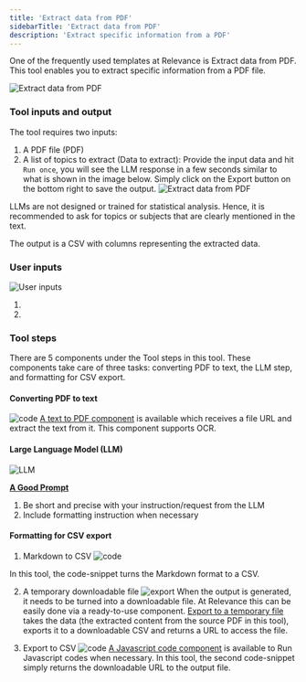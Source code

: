 ```yaml
---
title: 'Extract data from PDF'
sidebarTitle: 'Extract data from PDF'
description: 'Extract specific information from a PDF'
---
```

One of the frequently used templates at Relevance is Extract data from PDF.
This tool enables you to extract specific information from a PDF file.

![Extract data from PDF](/images/templates/extract-data-from-pdf/extract-data-from-pdf-form.png)

<Snippet file="how-to-use-a-tool.mdx" />

### Tool inputs and output
The tool requires two inputs: 
1. A PDF file (PDF)
2. A list of topics to extract (Data to extract):
Provide the input data and hit `Run once`, you will see the LLM response in a few seconds
similar to what is shown in the image below. Simply click on the Export button on the bottom
right to save the output.
![Extract data from PDF](/images/templates/extract-data-from-pdf/extract-data-from-pdf-answer.png)

<Tip>LLMs are not designed or trained for statistical analysis. Hence, it is recommended
to ask for topics or subjects that are clearly mentioned in the text.</Tip>

The output is a CSV with columns representing the extracted data.

<Snippet file="components/tools/tool-components.mdx" />

### User inputs
![User inputs](/images/templates/extract-data-from-pdf/extract-data-from-pdf-build-input.png)

1. <Snippet file="components/inputs/file-to-url.mdx" />

2. <Snippet file="components/inputs/text-list-input.mdx" />

### Tool steps
There are 5 components under the Tool steps in this tool. These components take care of three
tasks: converting PDF to text, the LLM step, and formatting for CSV export.

#### Converting PDF to text
![code](/images/templates/extract-data-from-pdf/extract-data-from-pdf-convert-pdf-to-text.png)
[A text to PDF component](/custom-tools/tool-steps/convert-pdf-to-text) is available which 
receives a file URL and extract the text from it. This component supports OCR.

#### Large Language Model (LLM)
![LLM](/images/templates/extract-data-from-pdf/extract-data-from-pdf-build-llm.png)
<Snippet file="components/tools/llm.mdx" />

**[A Good Prompt](/llms/prompt)**
1. Be short and precise with your instruction/request from the LLM
2. Include formatting instruction when necessary

#### Formatting for CSV export
1. Markdown to CSV
![code](/images/templates/extract-data-from-pdf/extract-data-from-pdf-build-code1.png)
<Snippet file="components/tools/code-javascript.mdx" />
    In this tool, the code-snippet turns the Markdown format
to a CSV.

2. A temporary downloadable file
![export](/images/templates/extract-data-from-pdf/extract-data-from-pdf-build-export1.png)
When the output is generated, it needs to be turned into a downloadable file. At Relevance
this can be easily done via a ready-to-use component.
[Export to a temporary file](/custom-tools/tool-steps/export-data-to-a-temporary-downloadable-file)
takes the data (the extracted content from the source PDF in this tool), exports it to a
downloadable CSV and returns a URL to access the file.

3. Export to CSV
![code](/images/templates/extract-data-from-pdf/extract-data-from-pdf-build-code2.png)
[A Javascript code component](/custom-tools/tool-steps/code-javascript) is available to Run
Javascript codes when necessary. In this tool, the second code-snippet simply returns the
downloadable URL to the output file.